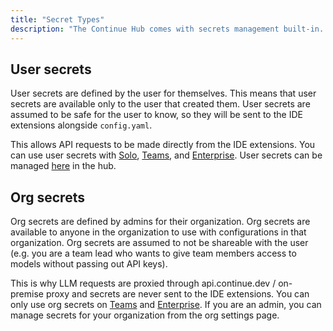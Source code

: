 ```yaml
---
title: "Secret Types"
description: "The Continue Hub comes with secrets management built-in. Secrets are values such as API keys or endpoints that can be shared across configurations and within organizations."
---
```


## User secrets

User secrets are defined by the user for themselves. This means that user secrets are available only to the user that created them. User secrets are assumed to be safe for the user to know, so they will be sent to the IDE extensions alongside `config.yaml`.

This allows API requests to be made directly from the IDE extensions. You can use user secrets with [Solo](/hub/governance/pricing#solo), [Teams](/hub/governance/pricing#teams), and [Enterprise](/hub/governance/pricing#enterprise). User secrets can be managed [here](https://hub.continue.dev/settings/secrets) in the hub.

## Org secrets

Org secrets are defined by admins for their organization. Org secrets are available to anyone in the organization to use with configurations in that organization. Org secrets are assumed to not be shareable with the user (e.g. you are a team lead who wants to give team members access to models without passing out API keys).

This is why LLM requests are proxied through api.continue.dev / on-premise proxy and secrets are never sent to the IDE extensions. You can only use org secrets on [Teams](/hub/governance/pricing#teams) and [Enterprise](/hub/governance/pricing#enterprise). If you are an admin, you can manage secrets for your organization from the org settings page.
